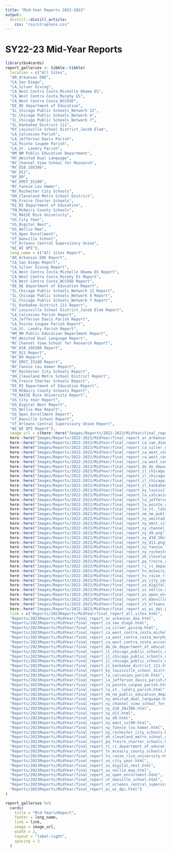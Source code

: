 ```yaml
---
title: "Mid-Year Reports 2022-2023"
output: 
  distill::distill_article:
    css: "css/strapless.css"
---
```


# SY22-23 Mid-Year Reports

<!-- <br> -->

<!-- <center> Passwords for Reports are <a href="https://docs.google.com/spreadsheets/d/1eAUdWEzc0R7WzpztOvutRp2FYDtpks37LSFV8sq8ezg/edit?usp=sharing" target="_blank">here</a> which will only be viewable if you are a Teaching Lab employee. Different tabs within the spreadsheet contain the passwords for each year. </center> -->

<!-- <br> -->

```r
library(bs4cards)
report_galleries <- tibble::tibble(
  location = c("All Sites",
  "AR_Arkansas DOE",
  "CA_San Diego",
  "CA_Silver Giving",
  "CA_West Contra Costa_Michelle Obama ES",
  "CA_West Contra Costa_Murphy ES",
  "CA_West Contra Costa_WCCUSD",
  "DE_DE Department of Education",
  "IL_Chicago Public Schools_Network 12",
  "IL_Chicago Public Schools_Network 4",
  "IL_Chicago Public Schools_Network 7",
  "IL_Kankakee District 111",
  "KY_Louisville School District_Jacob Elem",
  "LA_Calcasieu Parish",
  "LA_Jefferson Davis Parish",
  "LA_Pointe Coupee Parish",
  "LA_St. Landry Parish",
  "NM_NM Public Education Department",
  "NY_Amistad Dual Language",
  "NY_Channel View School for Research",
  "NY_D10_10X386",
  "NY_D11",
  "NY_D9",
  "NY_EMST_IS190",
  "NY_Fannie Lou Hamer",
  "NY_Rochester City Schools",
  "OH_Cleveland Metro School District",
  "PA_Freire Charter Schools",
  "RI_RI Department of Education",
  "TN_McNairy County Schools",
  "TX_RAISE Rice University",
  "US_City Year",
  "US_Digital Nest",
  "US_Nellie Mae",
  "US_Open Enrollment",
  "VT_Danville School",
  "VT_Orleans Central Supervisory Union",
  "WI_WI DPI"),
  long_name = c("All Sites Report",
  "AR_Arkansas DOE Report",
  "CA_San Diego Report",
  "CA_Silver Giving Report",
  "CA_West Contra Costa_Michelle Obama ES Report",
  "CA_West Contra Costa_Murphy ES Report",
  "CA_West Contra Costa_WCCUSD Report",
  "DE_DE Department of Education Report",
  "IL_Chicago Public Schools_Network 12 Report",
  "IL_Chicago Public Schools_Network 4 Report",
  "IL_Chicago Public Schools_Network 7 Report",
  "IL_Kankakee District 111 Report",
  "KY_Louisville School District_Jacob Elem Report",
  "LA_Calcasieu Parish Report",
  "LA_Jefferson Davis Parish Report",
  "LA_Pointe Coupee Parish Report",
  "LA_St. Landry Parish Report",
  "NM_NM Public Education Department Report",
  "NY_Amistad Dual Language Report",
  "NY_Channel View School for Research Report",
  "NY_D10_10X386 Report",
  "NY_D11 Report",
  "NY_D9 Report",
  "NY_EMST_IS190 Report",
  "NY_Fannie Lou Hamer Report",
  "NY_Rochester City Schools Report",
  "OH_Cleveland Metro School District Report",
  "PA_Freire Charter Schools Report",
  "RI_RI Department of Education Report",
  "TN_McNairy County Schools Report",
  "TX_RAISE Rice University Report",
  "US_City Year Report",
  "US_Digital Nest Report",
  "US_Nellie Mae Report",
  "US_Open Enrollment Report",
  "VT_Danville School Report",
  "VT_Orleans Central Supervisory Union Report",
  "WI_WI DPI Report"),
  image_url = c(here::here("Images/Reports/2022-2023/MidYear/final_report_all_sites.png"),
  here::here("Images/Reports/2022-2023/MidYear/final_report_ar_arkansas_doe.png"),
  here::here("Images/Reports/2022-2023/MidYear/final_report_ca_san_diego.png"),
  here::here("Images/Reports/2022-2023/MidYear/final_report_ca_silver_giving.png"),
  here::here("Images/Reports/2022-2023/MidYear/final_report_ca_west_contra_costa_michelle_obama_es.png"),
  here::here("Images/Reports/2022-2023/MidYear/final_report_ca_west_contra_costa_murphy_es.png"),
  here::here("Images/Reports/2022-2023/MidYear/final_report_ca_west_contra_costa_wccusd.png"),
  here::here("Images/Reports/2022-2023/MidYear/final_report_de_de_department_of_education.png"),
  here::here("Images/Reports/2022-2023/MidYear/final_report_il_chicago_public_schools_network_12.png"),
  here::here("Images/Reports/2022-2023/MidYear/final_report_il_chicago_public_schools_network_4.png"),
  here::here("Images/Reports/2022-2023/MidYear/final_report_il_chicago_public_schools_network_7.png"),
  here::here("Images/Reports/2022-2023/MidYear/final_report_il_kankakee_district_111.png"),
  here::here("Images/Reports/2022-2023/MidYear/final_report_ky_louisville_school_district_jacob_elem.png"),
  here::here("Images/Reports/2022-2023/MidYear/final_report_la_calcasieu_parish.png"),
  here::here("Images/Reports/2022-2023/MidYear/final_report_la_jefferson_davis_parish.png"),
  here::here("Images/Reports/2022-2023/MidYear/final_report_la_pointe_coupee_parish.png"),
  here::here("Images/Reports/2022-2023/MidYear/final_report_la_st._landry_parish.png"),
  here::here("Images/Reports/2022-2023/MidYear/final_report_nm_nm_public_education_department.png"),
  here::here("Images/Reports/2022-2023/MidYear/final_report_ny_amistad_dual_language.png"),
  here::here("Images/Reports/2022-2023/MidYear/final_report_ny_emst_is190.png"),
  here::here("Images/Reports/2022-2023/MidYear/final_report_ny_channel_view_school_for_research.png"),
  here::here("Images/Reports/2022-2023/MidYear/final_report_ny_d9.png"),
  here::here("Images/Reports/2022-2023/MidYear/final_report_ny_d10_10x386.png"),
  here::here("Images/Reports/2022-2023/MidYear/final_report_ny_d11.png"),
  here::here("Images/Reports/2022-2023/MidYear/final_report_ny_fannie_lou_hamer.png"),
  here::here("Images/Reports/2022-2023/MidYear/final_report_ny_rochester_city_schools.png"),
  here::here("Images/Reports/2022-2023/MidYear/final_report_oh_cleveland_metro_school_district.png"),
  here::here("Images/Reports/2022-2023/MidYear/final_report_pa_freire_charter_schools.png"),
  here::here("Images/Reports/2022-2023/MidYear/final_report_ri_ri_department_of_education.png"),
  here::here("Images/Reports/2022-2023/MidYear/final_report_tn_mcnairy_county_schools.png"),
  here::here("Images/Reports/2022-2023/MidYear/final_report_tx_raise_rice_university.png"),
  here::here("Images/Reports/2022-2023/MidYear/final_report_us_city_year.png"),
  here::here("Images/Reports/2022-2023/MidYear/final_report_us_digital_nest.png"),
  here::here("Images/Reports/2022-2023/MidYear/final_report_us_nellie_mae.png"),
  here::here("Images/Reports/2022-2023/MidYear/final_report_us_open_enrollment.png"),
  here::here("Images/Reports/2022-2023/MidYear/final_report_vt_danville_school.png"),
  here::here("Images/Reports/2022-2023/MidYear/final_report_vt_orleans_central_supervisory_union.png"),
  here::here("Images/Reports/2022-2023/MidYear/final_report_wi_wi_dpi.png")),
  link = c("Reports/2023Reports/MidYear/final_report_all_sites.html",
  "Reports/2023Reports/MidYear/final_report_ar_arkansas_doe.html",
  "Reports/2023Reports/MidYear/final_report_ca_san_diego.html",
  "Reports/2023Reports/MidYear/final_report_ca_silver_giving.html",
  "Reports/2023Reports/MidYear/final_report_ca_west_contra_costa_michelle_obama_es.html",
  "Reports/2023Reports/MidYear/final_report_ca_west_contra_costa_murphy_es.html",
  "Reports/2023Reports/MidYear/final_report_ca_west_contra_costa_wccusd.html",
  "Reports/2023Reports/MidYear/final_report_de_de_department_of_education.html",
  "Reports/2023Reports/MidYear/final_report_il_chicago_public_schools_network_12.html",
  "Reports/2023Reports/MidYear/final_report_il_chicago_public_schools_network_4.html",
  "Reports/2023Reports/MidYear/final_report_il_chicago_public_schools_network_7.html",
  "Reports/2023Reports/MidYear/final_report_il_kankakee_district_111.html",
  "Reports/2023Reports/MidYear/final_report_ky_louisville_school_district_jacob_elem.html",
  "Reports/2023Reports/MidYear/final_report_la_calcasieu_parish.html",
  "Reports/2023Reports/MidYear/final_report_la_jefferson_davis_parish.html",
  "Reports/2023Reports/MidYear/final_report_la_pointe_coupee_parish.html",
  "Reports/2023Reports/MidYear/final_report_la_st._landry_parish.html",
  "Reports/2023Reports/MidYear/final_report_nm_nm_public_education_department.html",
  "Reports/2023Reports/MidYear/final_report_ny_amistad_dual_language.html",
  "Reports/2023Reports/MidYear/final_report_ny_channel_view_school_for_research.html",
  "Reports/2023Reports/MidYear/final_report_ny_d10_10x386.html",
  "Reports/2023Reports/MidYear/final_report_ny_d11.html",
  "Reports/2023Reports/MidYear/final_report_ny_d9.html",
  "Reports/2023Reports/MidYear/final_report_ny_emst_is190.html",
  "Reports/2023Reports/MidYear/final_report_ny_fannie_lou_hamer.html",
  "Reports/2023Reports/MidYear/final_report_ny_rochester_city_schools.html",
  "Reports/2023Reports/MidYear/final_report_oh_cleveland_metro_school_district.html",
  "Reports/2023Reports/MidYear/final_report_pa_freire_charter_schools.html",
  "Reports/2023Reports/MidYear/final_report_ri_ri_department_of_education.html",
  "Reports/2023Reports/MidYear/final_report_tn_mcnairy_county_schools.html",
  "Reports/2023Reports/MidYear/final_report_tx_raise_rice_university.html",
  "Reports/2023Reports/MidYear/final_report_us_city_year.html",
  "Reports/2023Reports/MidYear/final_report_us_digital_nest.html",
  "Reports/2023Reports/MidYear/final_report_us_nellie_mae.html",
  "Reports/2023Reports/MidYear/final_report_us_open_enrollment.html",
  "Reports/2023Reports/MidYear/final_report_vt_danville_school.html",
  "Reports/2023Reports/MidYear/final_report_vt_orleans_central_supervisory_union.html",
  "Reports/2023Reports/MidYear/final_report_wi_wi_dpi.html")
)

report_galleries %>%
  cards(
    title = "Mid-Year\nReport",
    footer = long_name,
    link = link,
    image = image_url,
    width = 2,
    layout = "label-right",
    spacing = 3
  )
```
